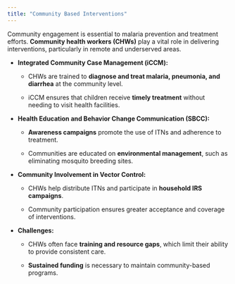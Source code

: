 ```yaml
---
title: "Community Based Interventions"
---
```


Community engagement is essential to malaria prevention and treatment efforts. **Community health workers (CHWs)** play a vital role in delivering interventions, particularly in remote and underserved areas.

-   **Integrated Community Case Management (iCCM):**

    -   CHWs are trained to **diagnose and treat malaria, pneumonia, and diarrhea** at the community level.

    -   iCCM ensures that children receive **timely treatment** without needing to visit health facilities.

-   **Health Education and Behavior Change Communication (SBCC):**

    -   **Awareness campaigns** promote the use of ITNs and adherence to treatment.

    -   Communities are educated on **environmental management**, such as eliminating mosquito breeding sites.

-   **Community Involvement in Vector Control:**

    -   CHWs help distribute ITNs and participate in **household IRS campaigns**.

    -   Community participation ensures greater acceptance and coverage of interventions.

-   **Challenges:**

    -   CHWs often face **training and resource gaps**, which limit their ability to provide consistent care.

    -   **Sustained funding** is necessary to maintain community-based programs.
